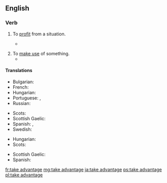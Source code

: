 {{also|Appendix:Collocations of do, have, make, and take}}
==English==

===Verb===
{{head|en|verb|head=[[take]] [[advantage]]}}

# {{label|en|intransitive}} To [[profit]] from a situation.
#* {{quote-news|year=2011|date=December 27|author=Mike Henson|work=BBC Sport
|title=[http://news.bbc.co.uk/sport1/hi/football/16260392.stm Norwich 0-2 Tottenham]
|passage=The trip to Carrow Road was a chance for Harry Redknapp's side to '''take advantage''' after their two closest London rivals and leaders Manchester City failed to take maximum points from Premier League clashes in the last two days.}}
#: {{ux|en|She '''took advantage''' of the economic crisis to exchange some money.}}
# To [[make use]] of something.
#* {{quote-magazine|year=2013|month=May-June|author=[http://www.americanscientist.org/authors/detail/william-e-conner-1 William E. Conner]
|title=[http://www.americanscientist.org/issues/feature/2013/3/an-acoustic-arms-race An Acoustic Arms Race]
|volume=101|issue=3|page=206-7|magazine={{w|American Scientist}}
|passage=Nonetheless, some insect prey '''take advantage''' of clutter by hiding in it. Earless ghost swift moths become “invisible” to echolocating bats by forming mating clusters close (less than half a meter) above vegetation and effectively blending into the clutter of echoes that the bat receives from the leaves and stems around them.}}

====Translations====
{{trans-top|profit from a situation}}
* Bulgarian: {{t|bg|извличам изгода}}
* French: {{t+|fr|tirer profit}}
* Hungarian: {{t+|hu|kihasznál}}
* Portuguese: {{t+|pt|aproveitar}}, {{t|pt|[[tirar]] [[proveito]]}}
* Russian: {{t|ru|получа́ть при́быль}}
{{trans-mid}}
* Scots: {{t|sco|tak the guid o}}
* Scottish Gaelic: {{t|gd|gabh brath}}
* Spanish: {{t+|es|aprovechar}}, {{t+|es|aprovecharse}}
* Swedish: {{t|sv|dra nytta}}
{{trans-bottom}}

{{trans-top|make use of something}}
* Hungarian: {{t+|hu|hasznosít}}
* Scots: {{t|sco|tak the guid o}}
{{trans-mid}}
* Scottish Gaelic: {{t|gd|gabh brath}}
* Spanish: {{t+|es|aprovecharse}}
{{trans-bottom}}

[[fr:take advantage]]
[[mg:take advantage]]
[[ja:take advantage]]
[[ps:take advantage]]
[[pl:take advantage]]